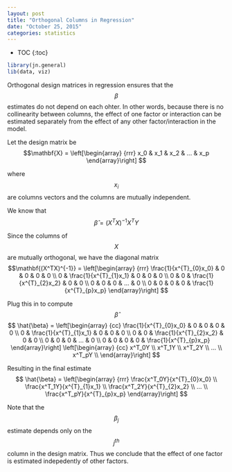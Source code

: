 ```yaml
---
layout: post
title: "Orthogonal Columns in Regression"
date: "October 25, 2015"
categories: statistics
---
```


* TOC
{:toc}

```r
library(jn.general)
lib(data, viz)
```

Orthogonal design matrices in regression ensures that the $$\beta$$ estimates do not depend on each ohter. In other words, because there is no collinearity between columns, the effect of one factor or interaction can be estimated separately from the effect of any other factor/interaction in the model.

Let the design matrix be
$$\mathbf{X} = \left[\begin{array}
{rrr}
x_0 & x_1 & x_2 & ... & x_p
\end{array}\right]
$$

where $$x_i$$ are columns vectors and the columns are mutually independent.

We know that
$$ \hat{\beta} = (X^TX)^{-1}X^TY $$

Since the columns of $$X$$ are mutually orthogonal, we have the diagonal matrix
$$\mathbf{(X^TX)^{-1}} = \left[\begin{array}
{rrr}
\frac{1}{x^{T}_{0}x_0} & 0 & 0 & 0 & 0 \\
0 & \frac{1}{x^{T}_{1}x_1} & 0 & 0 & 0 \\
0 & 0 & \frac{1}{x^{T}_{2}x_2} & 0 & 0 \\
0 & 0 & 0 & ... & 0 \\
0 & 0 & 0 & 0 & \frac{1}{x^{T}_{p}x_p} 
\end{array}\right]
$$

Plug this in to compute $$ \hat{\beta} $$
$$ \hat{\beta} = \left[\begin{array}
{cc}
\frac{1}{x^{T}_{0}x_0} & 0 & 0 & 0 & 0 \\
0 & \frac{1}{x^{T}_{1}x_1} & 0 & 0 & 0 \\
0 & 0 & \frac{1}{x^{T}_{2}x_2} & 0 & 0 \\
0 & 0 & 0 & ... & 0 \\
0 & 0 & 0 & 0 & \frac{1}{x^{T}_{p}x_p} 
\end{array}\right]
\left[\begin{array}
{cc}
x^T_0Y \\
x^T_1Y \\
x^T_2Y \\
... \\
x^T_pY \\
\end{array}\right]
$$

Resulting in the final estimate
$$ \hat{\beta} = \left[\begin{array}
{rrr}
\frac{x^T_0Y}{x^{T}_{0}x_0}  \\
\frac{x^T_1Y}{x^{T}_{1}x_1}  \\
\frac{x^T_2Y}{x^{T}_{2}x_2} \\
... \\
\frac{x^T_pY}{x^{T}_{p}x_p} 
\end{array}\right]
$$


Note that the $$\beta_j$$ estimate depends only on the $$j^{th}$$ column in the design matrix. Thus we conclude that the effect of one factor is estimated indepedently of other factors.

